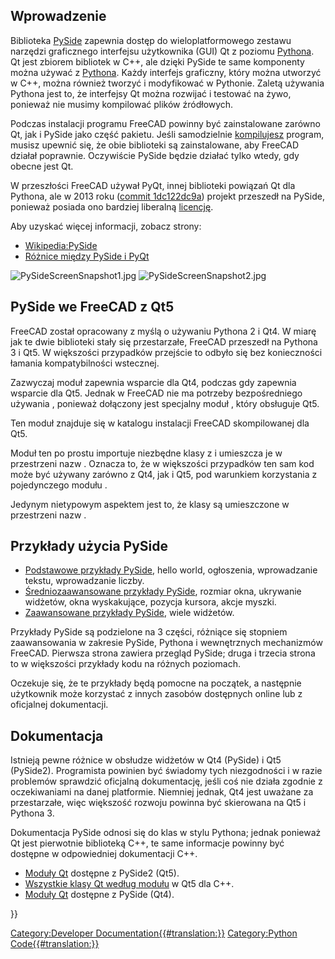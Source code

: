 <languages/>

{{Docnav/pl
|[[Pivy/pl|Pivy]]
|[[Interface_creation/pl|Tworzenie interfejsu]]
}}

{{TOCright}}

<span id="Introduction"></span>
==Wprowadzenie==

Biblioteka [[PySide/pl|PySide]] zapewnia dostęp do wieloplatformowego zestawu narzędzi graficznego interfejsu użytkownika (GUI) Qt z poziomu [[Python/pl|Pythona]]. Qt jest zbiorem bibliotek w C++, ale dzięki PySide te same komponenty można używać z [[Python/pl|Pythona]]. Każdy interfejs graficzny, który można utworzyć w C++, można również tworzyć i modyfikować w Pythonie. Zaletą używania Pythona jest to, że interfejsy Qt można rozwijać i testować na żywo, ponieważ nie musimy kompilować plików źródłowych.

Podczas instalacji programu FreeCAD powinny być zainstalowane zarówno Qt, jak i PySide jako część pakietu. Jeśli samodzielnie [[Compiling/pl|kompilujesz]] program, musisz upewnić się, że obie biblioteki są zainstalowane, aby FreeCAD działał poprawnie. Oczywiście PySide będzie działać tylko wtedy, gdy obecne jest Qt.

W przeszłości FreeCAD używał PyQt, innej biblioteki powiązań Qt dla Pythona, ale w 2013 roku ([https://github.com/FreeCAD/FreeCAD/commit/1dc122dc9a commit 1dc122dc9a]) projekt przeszedł na PySide, ponieważ posiada ono bardziej liberalną [[License/pl|licencję]].

Aby uzyskać więcej informacji, zobacz strony:
* [https://en.wikipedia.org/wiki/PySide Wikipedia:PySide]
* [https://wiki.qt.io/Differences_Between_PySide_and_PyQt Różnice między PySide i PyQt]

[[File:PySideScreenSnapshot1.jpg]] [[File:PySideScreenSnapshot2.jpg]]
{{Caption|Przykłady stworzone z PySide. Po lewej: proste okno dialogowe. Po prawej: bardziej złożone okno dialogowe z wykresami.}}

<span id="PySide_in_FreeCAD_with_Qt5"></span>
==PySide we FreeCAD z Qt5==

FreeCAD został opracowany z myślą o używaniu Pythona 2 i Qt4. W miarę jak te dwie biblioteki stały się przestarzałe, FreeCAD przeszedł na Pythona 3 i Qt5. W większości przypadków przejście to odbyło się bez konieczności łamania kompatybilności wstecznej.

Zazwyczaj moduł {{incode|PySide}} zapewnia wsparcie dla Qt4, podczas gdy {{incode|PySide2}} zapewnia wsparcie dla Qt5. Jednak w FreeCAD nie ma potrzeby bezpośredniego używania {{incode|PySide2}}, ponieważ dołączony jest specjalny moduł {{incode|PySide}}, który obsługuje Qt5.

Ten moduł {{incode|PySide}} znajduje się w katalogu {{incode|Ext/}} instalacji FreeCAD skompilowanej dla Qt5.
{{Code|code=
/usr/share/freecad/Ext/PySide
}}

Moduł ten po prostu importuje niezbędne klasy z {{incode|PySide2}} i umieszcza je w przestrzeni nazw {{incode|PySide}}. Oznacza to, że w większości przypadków ten sam kod może być używany zarówno z Qt4, jak i Qt5, pod warunkiem korzystania z pojedynczego modułu {{incode|PySide}}.
{{Code|code=
PySide2.QtCore -> PySide.QtCore
PySide2.QtGui -> PySide.QtGui
PySide2.QtSvg -> PySide.QtSvg
PySide2.QtUiTools -> PySide.QtUiTools
}}

Jedynym nietypowym aspektem jest to, że klasy {{incode|PySide2.QtWidgets}} są umieszczone w przestrzeni nazw {{incode|PySide.QtGui}}.
{{Code|code=
PySide2.QtWidgets.QCheckBox -> PySide.QtGui.QCheckBox
}}
{{Top}}
<span id="Examples_of_PySide_use"></span>
==Przykłady użycia PySide==

* [[PySide_Beginner_Examples/pl|Podstawowe przykłady PySide]], hello world, ogłoszenia, wprowadzanie tekstu, wprowadzanie liczby.
* [[PySide_Intermediate_Examples/pl|Średniozaawansowane przykłady PySide]], rozmiar okna, ukrywanie widżetów, okna wyskakujące, pozycja kursora, akcje myszki.
* [[PySide_Advanced_Examples/pl|Zaawansowane przykłady PySide]], wiele widżetów.

Przykłady PySide są podzielone na 3 części, różniące się stopniem zaawansowania w zakresie PySide, Pythona i wewnętrznych mechanizmów FreeCAD. Pierwsza strona zawiera przegląd PySide; druga i trzecia strona to w większości przykłady kodu na różnych poziomach.

Oczekuje się, że te przykłady będą pomocne na początek, a następnie użytkownik może korzystać z innych zasobów dostępnych online lub z oficjalnej dokumentacji.
{{Top}}
<span id="Documentation"></span>
==Dokumentacja==

Istnieją pewne różnice w obsłudze widżetów w Qt4 (PySide) i Qt5 (PySide2). Programista powinien być świadomy tych niezgodności i w razie problemów sprawdzić oficjalną dokumentację, jeśli coś nie działa zgodnie z oczekiwaniami na danej platformie. Niemniej jednak, Qt4 jest uważane za przestarzałe, więc większość rozwoju powinna być skierowana na Qt5 i Pythona 3.

Dokumentacja PySide odnosi się do klas w stylu Pythona; jednak ponieważ Qt jest pierwotnie biblioteką C++, te same informacje powinny być dostępne w odpowiedniej dokumentacji C++.
* [https://doc.qt.io/qtforpython/modules.html Moduły Qt] dostępne z PySide2 (Qt5).
* [https://doc.qt.io/qt-5/modules-cpp.html Wszystkie klasy Qt według modułu] w Qt5 dla C++.
* [https://deptinfo-ensip.univ-poitiers.fr/ENS/pyside-docs/index.html Moduły Qt] dostępne z PySide (Qt4).
{{Top}}

{{Docnav/pl
|[[Pivy/pl|Pivy]]
|[[Interface_creation/pl|Tworzenie interfejsu]]
}}

{{Powerdocnavi{{#translation:}}}}
[[Category:Developer Documentation{{#translation:}}]]
[[Category:Python Code{{#translation:}}]]